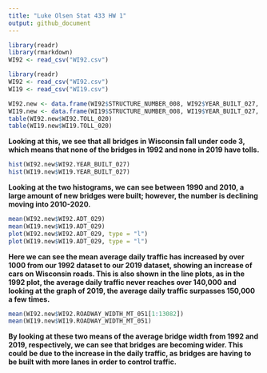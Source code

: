 ```yaml
---
title: "Luke Olsen Stat 433 HW 1"
output: github_document
---
```


``` r
library(readr)
library(rmarkdown)
WI92 <- read_csv("WI92.csv")
```

```r
library(readr)
WI92 <- read_csv("WI92.csv")
WI19 <- read_csv("WI19.csv")
```

```r
WI92.new <- data.frame(WI92$STRUCTURE_NUMBER_008, WI92$YEAR_BUILT_027, WI92$DECK_COND_058, WI92$SUPERSTRUCTURE_COND_059, WI92$SUBSTRUCTURE_COND_060, WI92$CHANNEL_COND_061, WI92$CULVERT_COND_062, WI92$TOLL_020, WI92$ADT_029, WI92$ROADWAY_WIDTH_MT_051)
WI19.new <- data.frame(WI19$STRUCTURE_NUMBER_008, WI19$YEAR_BUILT_027, WI19$DECK_COND_058, WI19$SUPERSTRUCTURE_COND_059, WI19$SUBSTRUCTURE_COND_060, WI19$CHANNEL_COND_061, WI19$CULVERT_COND_062, WI19$TOLL_020, WI19$ADT_029, WI19$ROADWAY_WIDTH_MT_051)
table(WI92.new$WI92.TOLL_020)
table(WI19.new$WI19.TOLL_020)
```

**Looking at this, we see that all bridges in Wisconsin fall under code 3, which means that none of the bridges in 1992 and none in 2019 have tolls.**

```r
hist(WI92.new$WI92.YEAR_BUILT_027)
hist(WI19.new$WI19.YEAR_BUILT_027)
```

**Looking at the two histograms, we can see between 1990 and 2010, a large amount of new bridges were built; however, the number is declining moving into 2010-2020.**

```r
mean(WI92.new$WI92.ADT_029)
mean(WI19.new$WI19.ADT_029)
plot(WI92.new$WI92.ADT_029, type = "l")
plot(WI19.new$WI19.ADT_029, type = "l")
```

**Here we can see the mean average daily traffic has increased by over 1000 from our 1992 dataset to our 2019 dataset, showing an increase of cars on Wisconsin roads. This is also shown in the line plots, as in the 1992 plot, the average daily traffic never reaches over 140,000 and looking at the graph of 2019, the average daily traffic surpasses 150,000 a few times.**

```r
mean(WI92.new$WI92.ROADWAY_WIDTH_MT_051[1:13082])
mean(WI19.new$WI19.ROADWAY_WIDTH_MT_051)
```

**By looking at these two means of the average bridge width from 1992 and 2019, respectively, we can see that bridges are becoming wider. This could be due to the increase in the daily traffic, as bridges are having to be built with more lanes in order to control traffic.**
